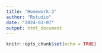 ```yaml
---
title: "Homework-3"
author: "Rstudio"
date: "2024-03-07"
output: html_document
---
```


```r
knitr::opts_chunk$set(echo = TRUE)
```

